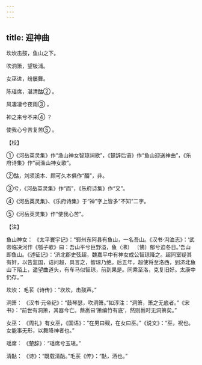 ```yaml
---
---
---
```

title: 迎神曲
---




坎坎击鼓，鱼山之下。

吹洞箫，望极浦。

女巫进，纷屡舞。

陈瑶席，湛清酤② 。

风凄凄兮夜雨③ ，

神之来兮不来④ ？

使我心兮苦复苦⑤ 。

【校】

①《河岳英灵集》作“渔山神女智琼祠歌”，《楚辞后语》作“鱼山迎送神曲”，《乐府诗集》作“祠渔山神女歌”。

②酤，刘须溪本、顾可久本俱作“醑”，非。

③兮，《河岳英灵集》作“而”，《乐府诗集》作“又”。

④《河岳英灵集》、《乐府诗集》于“神”字上皆多“不知”二字。

⑤《河岳英灵集》作“使我心苦”。

【注】

鱼山神女： 《太平寰宇记》：“郓州东阿县有鱼山，一名吾山。《汉书·沟洫志》：‘武帝临决河作《瓠子歌》曰：吾山平兮巨野溢，鱼（沸） 〔怫〕郁兮迫冬日。’吾山即鱼山。《述征记》：‘济北郡史弦超，魏嘉平中有神女成公智琼降之。超同室疑其有奸，以告监国，诘问超，具言之，智琼乃绝。后五年，超使将至洛西，到济北鱼山下陌上，遥望曲道头，有车马似智琼，前到果是。同乘至洛，克复旧好。太康中仍存。’”

坎坎： 毛苌《诗传》：“坎坎，击鼓声。”

洞箫： 《汉书·元帝纪》：“鼓琴瑟，吹洞箫。”如淳注：“洞箫，箫之无底者。”《宋书》：“前世有洞箫，其器今亡。蔡邕曰‘箫编竹有底’，然则邕时无洞箫矣。”

女巫： 《周礼》有女巫，《国语》：“在男曰觋，在女曰巫。”《说文》：“巫，祝也。女能事无形，以舞降神者也。”

瑶席： 《楚辞》：“瑶席兮玉瑱。”

清酤： 《诗》：“既载清酤。”毛苌《传》：“酤，酒也。”